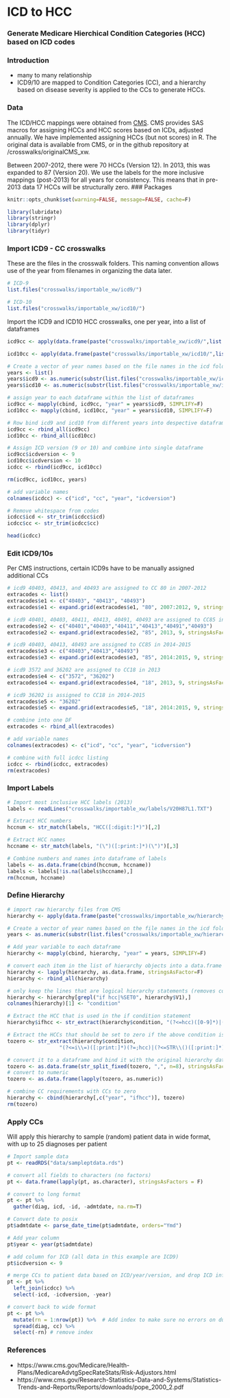 # ICD to HCC

### Generate Medicare Hierchical Condition Categories (HCC) based on ICD codes

### Introduction
- many to many relationship
- ICD9/10 are mapped to Condition Categories (CC), and a hierarchy based on disease severity is applied to the CCs to generate HCCs. 

### Data
The ICD/HCC mappings were obtained from [CMS](https://www.cms.gov/Medicare/Health-Plans/MedicareAdvtgSpecRateStats/Risk-Adjustors.html). CMS provides SAS macros for assigning HCCs and HCC scores based on ICDs, adjusted annually. We have implemented assigning HCCs (but not scores) in R. The original data is available from CMS, or in the github repository at /crosswalks/originalCMS_xw.

Between 2007-2012, there were 70 HCCs (Version 12). In 2013, this was expanded to 87 (Version 20). We use the labels for the more inclusive mappings (post-2013) for all years for consistency. This means that in pre-2013 data 17 HCCs will be structurally zero. 
### Packages
```r
knitr::opts_chunk$set(warning=FALSE, message=FALSE, cache=F)
```

```r
library(lubridate)
library(stringr)
library(dplyr)
library(tidyr)
```

### Import ICD9 - CC crosswalks
These are the files in the crosswalk folders. This naming convention allows use of the year from filenames in organizing the data later.

```r
# ICD-9
list.files("crosswalks/importable_xw/icd9/")

# ICD-10
list.files("crosswalks/importable_xw/icd10/")
```

Import the ICD9 and ICD10 HCC crosswalks, one per year, into a list of dataframes
```r
icd9cc <- apply(data.frame(paste("crosswalks/importable_xw/icd9/",list.files("crosswalks/importable_xw/icd9/"),sep="")), 1, FUN=read.fwf, width=c(7,4), header=F, stringsAsFactors=F)

icd10cc <- apply(data.frame(paste("crosswalks/importable_xw/icd10/",list.files("crosswalks/importable_xw/icd10/"),sep="")), 1, FUN=read.fwf, width=c(7,4), header=F, stringsAsFactors=F)

# Create a vector of year names based on the file names in the icd folders
years <- list()
years$icd9 <- as.numeric(substr(list.files("crosswalks/importable_xw/icd9/"), 0,4))
years$icd10 <- as.numeric(substr(list.files("crosswalks/importable_xw/icd10/"), 0,4))

# assign year to each dataframe within the list of dataframes
icd9cc <- mapply(cbind, icd9cc, "year" = years$icd9, SIMPLIFY=F)
icd10cc <- mapply(cbind, icd10cc, "year" = years$icd10, SIMPLIFY=F)

# Row bind icd9 and icd10 from different years into despective dataframes
icd9cc <- rbind_all(icd9cc)
icd10cc <- rbind_all(icd10cc)

# Assign ICD version (9 or 10) and combine into single dataframe
icd9cc$icdversion <- 9
icd10cc$icdversion <- 10
icdcc <- rbind(icd9cc, icd10cc)

rm(icd9cc, icd10cc, years)

# add variable names
colnames(icdcc) <- c("icd", "cc", "year", "icdversion")

# Remove whitespace from codes
icdcc$icd <- str_trim(icdcc$icd)
icdcc$cc <- str_trim(icdcc$cc)
```

```r
head(icdcc)
```

### Edit ICD9/10s
Per CMS instructions, certain ICD9s have to be manually assigned additional CCs
```r
# icd9 40403, 40413, and 40493 are assigned to CC 80 in 2007-2012
extracodes <- list()
extracodes$e1 <- c("40403", "40413", "40493")
extracodes$e1 <- expand.grid(extracodes$e1, "80", 2007:2012, 9, stringsAsFactors = F)

# icd9 40401, 40403, 40411, 40413, 40491, 40493 are assigned to CC85 in 2013
extracodes$e2 <- c("40401","40403","40411","40413","40491","40493")
extracodes$e2 <- expand.grid(extracodes$e2, "85", 2013, 9, stringsAsFactors = F)

# icd9 40403, 40413, 40493 are assigned to CC85 in 2014-2015
extracodes$e3 <- c("40403","40413","40493")
extracodes$e3 <- expand.grid(extracodes$e3, "85", 2014:2015, 9, stringsAsFactors = F)

# icd9 3572 and 36202 are assigned to CC18 in 2013
extracodes$e4 <- c("3572", "36202")
extracodes$e4 <- expand.grid(extracodes$e4, "18", 2013, 9, stringsAsFactors = F)

# icd9 36202 is assigned to CC18 in 2014-2015
extracodes$e5 <- "36202"
extracodes$e5 <- expand.grid(extracodes$e5, "18", 2014:2015, 9, stringsAsFactors = F)

# combine into one DF
extracodes <- rbind_all(extracodes)

# add variable names
colnames(extracodes) <- c("icd", "cc", "year", "icdversion")

# combine with full icdcc listing
icdcc <- rbind(icdcc, extracodes)
rm(extracodes)
```

### Import Labels
```r
# Import most inclusive HCC labels (2013)
labels <- readLines("crosswalks/importable_xw/labels/V20H87L1.TXT")

# Extract HCC numbers
hccnum <- str_match(labels, "HCC([:digit:]*)")[,2]

# Extract HCC names
hccname <- str_match(labels, "(\")([:print:]*)(\")")[,3]

# Combine numbers and names into dataframe of labels
labels <- as.data.frame(cbind(hccnum, hccname))
labels <- labels[!is.na(labels$hccname),]
rm(hccnum, hccname)
```

### Define Hierarchy
```r
# import raw hierarchy files from CMS
hierarchy <- apply(data.frame(paste("crosswalks/importable_xw/hierarchy/",list.files("crosswalks/importable_xw/hierarchy/"),sep="")), 1, FUN=readLines)

# Create a vector of year names based on the file names in the icd folders
years <- as.numeric(substr(list.files("crosswalks/importable_xw/hierarchy/"), 0,4))

# Add year variable to each dataframe
hierarchy <- mapply(cbind, hierarchy, "year" = years, SIMPLIFY=F)

# convert each item in the list of hierarchy objects into a data.frame and combine into a single DF
hierarchy <- lapply(hierarchy, as.data.frame, stringsAsFactor=F)
hierarchy <- rbind_all(hierarchy)

# only keep the lines that are logical hierarchy statements (removes comments, empty lines, additional code) and rename variable
hierarchy <- hierarchy[grepl("if hcc|%SET0", hierarchy$V1),]
colnames(hierarchy)[1] <- "condition"

# Extract the HCC that is used in the if condition statement
hierarchy$ifhcc <- str_extract(hierarchy$condition, "(?<=hcc)([0-9]*)|(?<=CC\\=)([0-9]*)")

# Extract the HCCs that should be set to zero if the above condition is met
tozero <- str_extract(hierarchy$condition, 
                 "(?<=i\\=)([:print:]*)(?=;hcc)|(?<=STR\\()([:print:]*)(?= \\)\\);)")

# convert it to a dataframe and bind it with the original hierarchy data
tozero <- as.data.frame(str_split_fixed(tozero, ",", n=8), stringsAsFactors = F)
# convert to numeric
tozero <- as.data.frame(lapply(tozero, as.numeric))

# combine CC requirements with CCs to zero
hierarchy <- cbind(hierarchy[,c("year", "ifhcc")], tozero)
rm(tozero)
```

### Apply CCs
Will apply this hierarchy to sample (random) patient data in wide format, with up to 25 diagnoses per patient
```r
# Import sample data
pt <- readRDS("data/sampleptdata.rds")

# convert all fields to characters (no factors)
pt <- data.frame(lapply(pt, as.character), stringsAsFactors = F)

# convert to long format
pt <- pt %>%
  gather(diag, icd, -id, -admtdate, na.rm=T)

# Convert date to posix
pt$admtdate <- parse_date_time(pt$admtdate, orders="Ymd")

# Add year column
pt$year <- year(pt$admtdate)

# add column for ICD (all data in this example are ICD9)
pt$icdversion <- 9

# merge CCs to patient data based on ICD/year/version, and drop ICD info
pt <- pt %>%
  left_join(icdcc) %>%
  select(-icd, -icdversion, -year)

# convert back to wide format  
pt <- pt %>%
  mutate(rn = 1:nrow(pt)) %>%  # Add index to make sure no errors on duplicates
  spread(diag, cc) %>%
  select(-rn) # remove index
```


### References
- https://www.cms.gov/Medicare/Health-Plans/MedicareAdvtgSpecRateStats/Risk-Adjustors.html
- https://www.cms.gov/Research-Statistics-Data-and-Systems/Statistics-Trends-and-Reports/Reports/downloads/pope_2000_2.pdf
